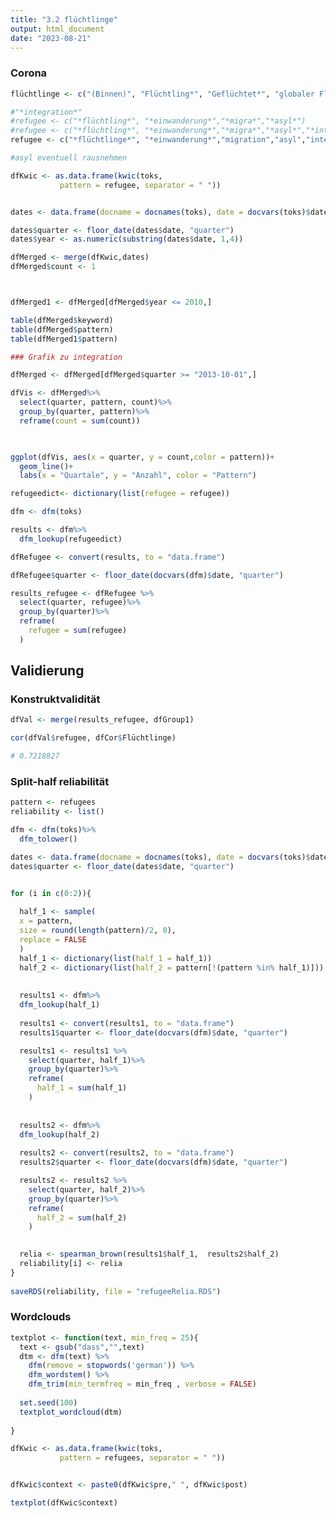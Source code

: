 ```yaml
---
title: "3.2 flüchtlinge"
output: html_document
date: "2023-08-21"
---
```


### Corona

```r
flüchtlinge <- c("(Binnen)", "Flüchtling*", "Geflüchtet*", "globaler Flüchtlingspakt", "Syrien", "Migranten*", "Genfer Flüchtlingskonvention", "Flüchtlingslager", "Asylbewerber*", "Asyl", "Aufenthaltserlaubnis", "Einwanderung*", "Aufenthaltstitel", "Illegal", "Herkunftsstaat*", "Dublin-Verordnung","Dublin-Abkommen")

#"*integration*"
#refugee <- c("*flüchtling*", "*einwanderung*","*migra*","*asyl*")
#refugee <- c("*flüchtling*", "*einwanderung*","*migra*","*asyl*","*integration*")
refugee <- c("*flüchtlinge*", "*einwanderung*","migration","asyl","integration")

#asyl eventuell rausnehmen
```


```r
dfKwic <- as.data.frame(kwic(toks,
           pattern = refugee, separator = " "))


dates <- data.frame(docname = docnames(toks), date = docvars(toks)$date)

dates$quarter <- floor_date(dates$date, "quarter")
dates$year <- as.numeric(substring(dates$date, 1,4))

dfMerged <- merge(dfKwic,dates)
dfMerged$count <- 1



dfMerged1 <- dfMerged[dfMerged$year <= 2010,]

table(dfMerged$keyword)
table(dfMerged$pattern)
table(dfMerged1$pattern)

### Grafik zu integration

dfMerged <- dfMerged[dfMerged$quarter >= "2013-10-01",]

dfVis <- dfMerged%>%
  select(quarter, pattern, count)%>%
  group_by(quarter, pattern)%>%
  reframe(count = sum(count))
  


ggplot(dfVis, aes(x = quarter, y = count,color = pattern))+
  geom_line()+
  labs(x = "Quartale", y = "Anzahl", color = "Pattern")

```

```r
refugeedict<- dictionary(list(refugee = refugee))

dfm <- dfm(toks)

results <- dfm%>%
  dfm_lookup(refugeedict)

dfRefugee <- convert(results, to = "data.frame")

dfRefugee$quarter <- floor_date(docvars(dfm)$date, "quarter")

results_refugee <- dfRefugee %>%
  select(quarter, refugee)%>%
  group_by(quarter)%>%
  reframe(
    refugee = sum(refugee)
  )

```


## Validierung

### Konstruktvalidität

```r
dfVal <- merge(results_refugee, dfGroup1)

cor(dfVal$refugee, dfCor$Flüchtlinge)

# 0.7218827
```
### Split-half reliabilität

```r
pattern <- refugees
reliability <- list()

dfm <- dfm(toks)%>%
  dfm_tolower()

dates <- data.frame(docname = docnames(toks), date = docvars(toks)$date)
dates$quarter <- floor_date(dates$date, "quarter")


for (i in c(0:2)){
  
  half_1 <- sample(
  x = pattern,
  size = round(length(pattern)/2, 0),
  replace = FALSE
  )
  half_1 <- dictionary(list(half_1 = half_1))
  half_2 <- dictionary(list(half_2 = pattern[!(pattern %in% half_1)]))
  
  
  results1 <- dfm%>%
  dfm_lookup(half_1)
  
  results1 <- convert(results1, to = "data.frame")
  results1$quarter <- floor_date(docvars(dfm)$date, "quarter")

  results1 <- results1 %>%
    select(quarter, half_1)%>%
    group_by(quarter)%>%
    reframe(
      half_1 = sum(half_1)
    )
  
  
  results2 <- dfm%>%
  dfm_lookup(half_2)
  
  results2 <- convert(results2, to = "data.frame")
  results2$quarter <- floor_date(docvars(dfm)$date, "quarter")

  results2 <- results2 %>%
    select(quarter, half_2)%>%
    group_by(quarter)%>%
    reframe(
      half_2 = sum(half_2)
    )
  

  relia <- spearman_brown(results1$half_1,  results2$half_2)
  reliability[i] <- relia
}
  
saveRDS(reliability, file = "refugeeRelia.RDS") 
```

### Wordclouds

```r
textplot <- function(text, min_freq = 25){
  text <- gsub("dass","",text)
  dtm <- dfm(text) %>%
    dfm(remove = stopwords('german')) %>%
    dfm_wordstem() %>%
    dfm_trim(min_termfreq = min_freq , verbose = FALSE)
  
  set.seed(100)
  textplot_wordcloud(dtm)
  
}
```

```r
dfKwic <- as.data.frame(kwic(toks,
           pattern = refugees, separator = " "))


dfKwic$context <- paste0(dfKwic$pre," ", dfKwic$post)

textplot(dfKwic$context)
```
